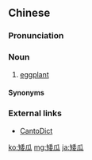 ==Chinese==
{{zh-forms}}

===Pronunciation===
{{zh-pron
|c=ai2 gwaa1
|ca=zh-yue-矮瓜.ogg
|cat=n
}}

===Noun===
{{zh-noun}}

# {{lb|zh|Cantonese}} [[eggplant]]

====Synonyms====
{{zh-dial|茄子}}

===External links===
* [http://www.cantonese.sheik.co.uk/dictionary/search/?searchtype=1&text=%E7%9F%AE%E7%93%9C CantoDict]

[[ko:矮瓜]]
[[mg:矮瓜]]
[[ja:矮瓜]]
